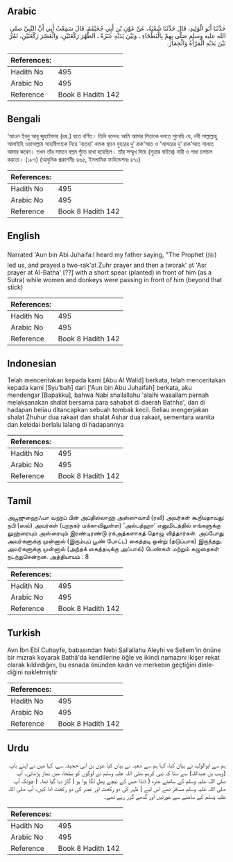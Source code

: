 ## Arabic


<div dir="rtl" lang="ar" style={{fontSize:'larger',backgroundColor:'#f8f9fa',padding:20}}>
حَدَّثَنَا أَبُو الْوَلِيدِ، قَالَ حَدَّثَنَا شُعْبَةُ، عَنْ عَوْنِ بْنِ أَبِي جُحَيْفَةَ، قَالَ سَمِعْتُ أَبِي أَنَّ النَّبِيَّ صلى الله عليه وسلم صَلَّى بِهِمْ بِالْبَطْحَاءِ ـ وَبَيْنَ يَدَيْهِ عَنَزَةٌ ـ الظُّهْرَ رَكْعَتَيْنِ، وَالْعَصْرَ رَكْعَتَيْنِ، تَمُرُّ بَيْنَ يَدَيْهِ الْمَرْأَةُ وَالْحِمَارُ‏.‏
</div>
<div style={{backgroundColor:'#f8f9fa',padding:20, marginBottom: 10}}><table> <thead> <tr> <th>References:</th> <th></th> </tr> </thead> <tbody><tr><td>Hadith No</td><td>495</td></tr><tr><td>Arabic No</td><td>495</td></tr><tr><td>Reference</td><td>Book 8 Hadith 142</td></tr></tbody></table></div>

## Bengali


<div dir="ltr" lang="bn" style={{fontSize:'larger',backgroundColor:'#f8f9fa',padding:20}}>
‘আওন ইবনু আবূ জুহাইফাহ (রহ.) হতে বর্ণিত। তিনি বলেনঃ আমি আমার পিতাকে বলতে শুনেছি যে, নবী সাল্লাল্লাহু আলাইহি ওয়াসাল্লাম সাহাবীগণকে নিয়ে ‘বাতহা’ নামক স্থানে যুহরের দু’ রাক‘আত ও ‘আসরের দু‘ রাক‘আত সালাত আদায় করেন। তখন তাঁর সামনে বল্লম পুঁতে রাখা হয়েছিল। তাঁর সম্মুখ দিয়ে (সুত্রার বাইরে) নারী ও গাধা চলাচল করতো। (১৮৭) (আধুনিক প্রকাশনীঃ ৪৬৫, ইসলামিক ফাউন্ডেশনঃ ৪৭১)
</div>
<div style={{backgroundColor:'#f8f9fa',padding:20, marginBottom: 10}}><table> <thead> <tr> <th>References:</th> <th></th> </tr> </thead> <tbody><tr><td>Hadith No</td><td>495</td></tr><tr><td>Arabic No</td><td>495</td></tr><tr><td>Reference</td><td>Book 8 Hadith 142</td></tr></tbody></table></div>

## English


<div dir="ltr" lang="en" style={{fontSize:'larger',backgroundColor:'#f8f9fa',padding:20}}>
Narrated 'Aun bin Abi Juhaifa:I heard my father saying, "The Prophet (ﷺ) led us, and prayed a two-rak'at Zuhr prayer and then a tworak' at 'Asr prayer at Al-Batha' [??] with a short spear (planted) in front of him (as a Sutra) while women and donkeys were passing in front of him (beyond that stick)
</div>
<div style={{backgroundColor:'#f8f9fa',padding:20, marginBottom: 10}}><table> <thead> <tr> <th>References:</th> <th></th> </tr> </thead> <tbody><tr><td>Hadith No</td><td>495</td></tr><tr><td>Arabic No</td><td>495</td></tr><tr><td>Reference</td><td>Book 8 Hadith 142</td></tr></tbody></table></div>

## Indonesian


<div dir="ltr" lang="id" style={{fontSize:'larger',backgroundColor:'#f8f9fa',padding:20}}>
Telah menceritakan kepada kami [Abu Al Walid] berkata, telah menceritakan kepada kami [Syu'bah] dari ['Aun bin Abu Juhaifah] berkata, aku mendengar [Bapakku], bahwa Nabi shallallahu 'alaihi wasallam pernah melaksanakan shalat bersama para sahabat di daerah Bathha', dan di hadapan beliau ditancapkan sebuah tombak kecil. Beliau mengerjakan shalat Zhuhur dua rakaat dan shalat Ashar dua rakaat, sementara wanita dan keledai berlalu lalang di hadapannya
</div>
<div style={{backgroundColor:'#f8f9fa',padding:20, marginBottom: 10}}><table> <thead> <tr> <th>References:</th> <th></th> </tr> </thead> <tbody><tr><td>Hadith No</td><td>495</td></tr><tr><td>Arabic No</td><td>495</td></tr><tr><td>Reference</td><td>Book 8 Hadith 142</td></tr></tbody></table></div>

## Tamil


<div dir="ltr" lang="ta" style={{fontSize:'larger',backgroundColor:'#f8f9fa',padding:20}}>
அபூஜுஹைஃபா வஹ்ப் பின் அப்தில்லாஹ் அஸ்ஸுவாயீ (ரலி) அவர்கள் கூறியதாவது: நபி (ஸல்) அவர்கள் (புறநகர் மக்காவிலுள்ள) ‘அல்பத்ஹா’ எனுமிடத்தில் எங்களுக்கு லுஹ்ரையும் அஸ்ரையும் இரண்டிரண்டு ரக்அத்களாகத் தொழு வித்தார்கள். அப்போது அவர்களுக்கு முன்னால் (இரும்புப் பூண் போட்ட) கைத்தடி ஒன்று (தடுப்பாக) இருந்தது. அவர்களுக்கு முன்னால் (அந்தக் கைத்தடிக்கு அப்பால்) பெண்கள் மற்றும் கழுதைகள் நடந்துசென்றன. அத்தியாயம் : 8
</div>
<div style={{backgroundColor:'#f8f9fa',padding:20, marginBottom: 10}}><table> <thead> <tr> <th>References:</th> <th></th> </tr> </thead> <tbody><tr><td>Hadith No</td><td>495</td></tr><tr><td>Arabic No</td><td>495</td></tr><tr><td>Reference</td><td>Book 8 Hadith 142</td></tr></tbody></table></div>

## Turkish


<div dir="ltr" lang="tr" style={{fontSize:'larger',backgroundColor:'#f8f9fa',padding:20}}>
Avn İbn Ebî Cuhayfe, babasından Nebi Sallallahu Aleyhi ve Sellem'in önüne bir mızrak koyarak Bathâ'da kendilerine öğle ve ikindi namazını ikişer rekat olarak kıldırdığını, bu esnada önünden kadın ve merkebin geçtiğini dinle­diğini nakletmiştir
</div>
<div style={{backgroundColor:'#f8f9fa',padding:20, marginBottom: 10}}><table> <thead> <tr> <th>References:</th> <th></th> </tr> </thead> <tbody><tr><td>Hadith No</td><td>495</td></tr><tr><td>Arabic No</td><td>495</td></tr><tr><td>Reference</td><td>Book 8 Hadith 142</td></tr></tbody></table></div>

## Urdu


<div dir="rtl" lang="ur" style={{fontSize:'larger',backgroundColor:'#f8f9fa',padding:20}}>
ہم سے ابوالولید نے بیان کیا، کہا ہم سے شعبہ نے بیان کیا عون بن ابی حجیفہ سے، کہا میں نے اپنے باپ (وہب بن عبداللہ) سے سنا کہ نبی کریم صلی اللہ علیہ وسلم نے لوگوں کو بطحاء میں نماز پڑھائی۔ آپ صلی اللہ علیہ وسلم کے سامنے عنزہ ( ڈنڈا جس کے نیچے پھل لگا ہوا ہو ) گاڑ دیا گیا تھا۔ ( چونکہ آپ صلی اللہ علیہ وسلم مسافر تھے اس لیے ) ظہر کی دو رکعت اور عصر کی دو رکعت ادا کیں۔ آپ صلی اللہ علیہ وسلم کے سامنے سے عورتیں اور گدھے گزر رہے تھے۔
</div>
<div style={{backgroundColor:'#f8f9fa',padding:20, marginBottom: 10}}><table> <thead> <tr> <th>References:</th> <th></th> </tr> </thead> <tbody><tr><td>Hadith No</td><td>495</td></tr><tr><td>Arabic No</td><td>495</td></tr><tr><td>Reference</td><td>Book 8 Hadith 142</td></tr></tbody></table></div>